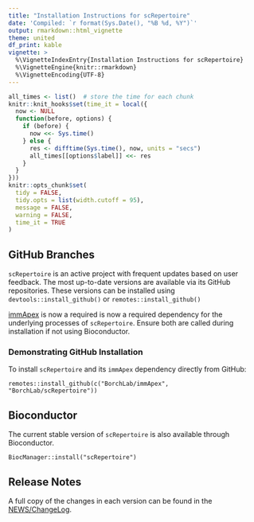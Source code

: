 ```yaml
---
title: "Installation Instructions for scRepertoire"
date: 'Compiled: `r format(Sys.Date(), "%B %d, %Y")`'
output: rmarkdown::html_vignette
theme: united
df_print: kable
vignette: >
  %\VignetteIndexEntry{Installation Instructions for scRepertoire}
  %\VignetteEngine{knitr::rmarkdown}
  %\VignetteEncoding{UTF-8}
---
```


<style>
p.caption {
  font-size: 0.9em;
}
</style>
 
```r
all_times <- list()  # store the time for each chunk
knitr::knit_hooks$set(time_it = local({
  now <- NULL
  function(before, options) {
    if (before) {
      now <<- Sys.time()
    } else {
      res <- difftime(Sys.time(), now, units = "secs")
      all_times[[options$label]] <<- res
    }
  }
}))
knitr::opts_chunk$set(
  tidy = FALSE,
  tidy.opts = list(width.cutoff = 95),
  message = FALSE,
  warning = FALSE,
  time_it = TRUE
)
```

## GitHub Branches
`scRepertoire` is an active project with frequent updates based on user feedback. The most up-to-date versions are available via its GitHub repositories. These versions can be installed using `devtools::install_github()` or `remotes::install_github()`

[immApex](https://github.com/BorchLab/immApex) is now a  required is now a required dependency for the underlying processes of `scRepertoire`. Ensure both are called during installation if not using Bioconductor.

### Demonstrating GitHub Installation

To install `scRepertoire` and its `immApex` dependency directly from GitHub:

```
remotes::install_github(c("BorchLab/immApex", "BorchLab/scRepertoire"))
```

## Bioconductor

The current stable version of `scRepertoire` is also available through Bioconductor.

```
BiocManager::install("scRepertoire")
```

## Release Notes  
A full copy of the changes in each version can be found in the [NEWS/ChangeLog](https://borch.dev/uploads/scRepertoire/news/index.html).
